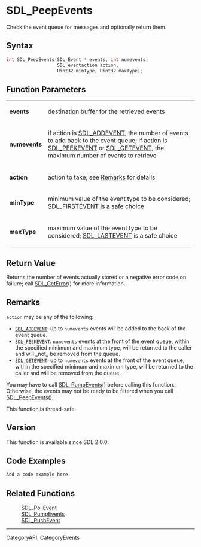 = SDL_PeepEvents =

Check the event queue for messages and optionally return them.

== Syntax ==

<syntaxhighlight lang='c'>
int SDL_PeepEvents(SDL_Event * events, int numevents,
                   SDL_eventaction action,
                   Uint32 minType, Uint32 maxType);
</syntaxhighlight>

== Function Parameters ==

{|
|'''events'''
|destination buffer for the retrieved events
|-
|'''numevents'''
|if action is [[SDL_ADDEVENT]], the number of events to add back to the event queue; if action is [[SDL_PEEKEVENT]] or [[SDL_GETEVENT]], the maximum number of events to retrieve
|-
|'''action'''
|action to take; see [[#action|Remarks]] for details
|-
|'''minType'''
|minimum value of the event type to be considered; [[SDL_FIRSTEVENT]] is a safe choice
|-
|'''maxType'''
|maximum value of the event type to be considered; [[SDL_LASTEVENT]] is a safe choice
|}

== Return Value ==

Returns the number of events actually stored or a negative error code on
failure; call [[SDL_GetError]]() for more information.

== Remarks ==

<code>action</code> may be any of the following:

* <code>[[SDL_ADDEVENT]]</code>: up to <code>numevents</code> events will be added to the back of the event queue.
* <code>[[SDL_PEEKEVENT]]</code>: <code>numevents</code> events at the front of the event queue, within the specified minimum and maximum type, will be returned to the caller and will _not_ be removed from the queue.
* <code>[[SDL_GETEVENT]]</code>: up to <code>numevents</code> events at the front of the event queue, within the specified minimum and maximum type, will be returned to the caller and will be removed from the queue.

You may have to call [[SDL_PumpEvents]]() before calling this function.
Otherwise, the events may not be ready to be filtered when you call
[[SDL_PeepEvents]]().

This function is thread-safe.

== Version ==

This function is available since SDL 2.0.0.

== Code Examples ==

<syntaxhighlight lang='c++'>
Add a code example here.
</syntaxhighlight>

== Related Functions ==

:[[SDL_PollEvent]]
:[[SDL_PumpEvents]]
:[[SDL_PushEvent]]

----
[[CategoryAPI]], CategoryEvents


